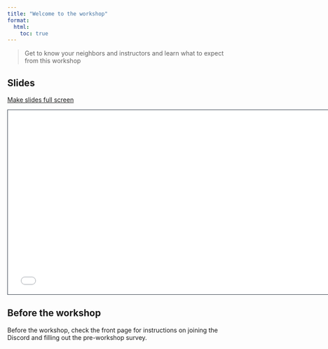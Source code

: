 ```yaml
---
title: "Welcome to the workshop"
format:
  html:
    toc: true
---
```


> Get to know your neighbors and instructors and learn what to expect from this workshop


## Slides
[Make slides full screen](slides.qmd)

```{=html}
<iframe class="slide-deck" src="slides.html" height="420" width="747" style="border: 1px solid #2e3846;"></iframe>
```

## Before the workshop

Before the workshop, check the front page for instructions on joining the Discord and filling out the pre-workshop survey.
